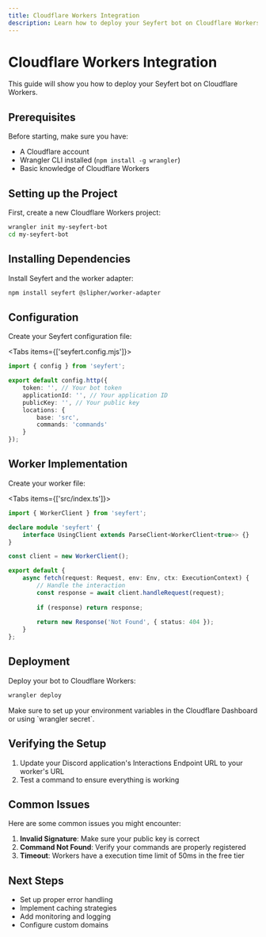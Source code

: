 ```yaml
---
title: Cloudflare Workers Integration
description: Learn how to deploy your Seyfert bot on Cloudflare Workers
---
```


# Cloudflare Workers Integration

This guide will show you how to deploy your Seyfert bot on Cloudflare Workers.

## Prerequisites

Before starting, make sure you have:
- A Cloudflare account
- Wrangler CLI installed (`npm install -g wrangler`)
- Basic knowledge of Cloudflare Workers

## Setting up the Project

First, create a new Cloudflare Workers project:

```bash
wrangler init my-seyfert-bot
cd my-seyfert-bot
```

## Installing Dependencies

Install Seyfert and the worker adapter:

```bash
npm install seyfert @slipher/worker-adapter
```

## Configuration

Create your Seyfert configuration file:

<Tabs items={['seyfert.config.mjs']}>
  <Tab value="seyfert.config.mjs">
```ts
import { config } from 'seyfert';

export default config.http({
    token: '', // Your bot token
    applicationId: '', // Your application ID
    publicKey: '', // Your public key
    locations: {
        base: 'src',
        commands: 'commands'
    }
});
```
  </Tab>
</Tabs>

## Worker Implementation

Create your worker file:

<Tabs items={['src/index.ts']}>
  <Tab value="src/index.ts">
```ts
import { WorkerClient } from 'seyfert';

declare module 'seyfert' {
    interface UsingClient extends ParseClient<WorkerClient<true>> {}
}

const client = new WorkerClient();

export default {
    async fetch(request: Request, env: Env, ctx: ExecutionContext) {
        // Handle the interaction
        const response = await client.handleRequest(request);
        
        if (response) return response;
        
        return new Response('Not Found', { status: 404 });
    }
};
```
  </Tab>
</Tabs>

## Deployment

Deploy your bot to Cloudflare Workers:

```bash
wrangler deploy
```

<Callout type="warning">
Make sure to set up your environment variables in the Cloudflare Dashboard or using `wrangler secret`.
</Callout>

## Verifying the Setup

1. Update your Discord application's Interactions Endpoint URL to your worker's URL
2. Test a command to ensure everything is working

## Common Issues

Here are some common issues you might encounter:

1. **Invalid Signature**: Make sure your public key is correct
2. **Command Not Found**: Verify your commands are properly registered
3. **Timeout**: Workers have a execution time limit of 50ms in the free tier

## Next Steps

- Set up proper error handling
- Implement caching strategies
- Add monitoring and logging
- Configure custom domains 